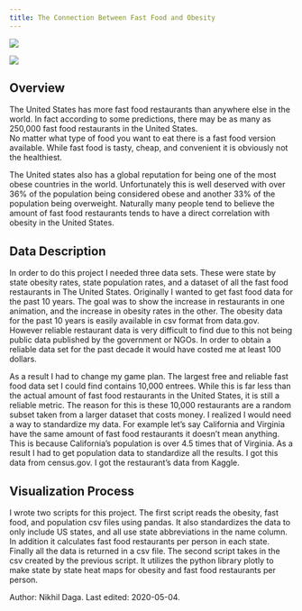 ```yaml
---
title: The Connection Between Fast Food and Obesity
---
```

![](https://drdavis.space/teaching/ds/sdd/media/2020/05/newplot_4.png)

![](https://drdavis.space/teaching/ds/sdd/media/2020/05/newplot_5.png)

## Overview
The United States has more fast food restaurants than anywhere else in the world.
In fact according to some predictions, there may be as many as 250,000 fast food restaurants in the United States.  
No matter what type of food you want to eat there is a fast food version available.
While fast food is tasty, cheap, and convenient it is obviously not the healthiest.

The United states also has a global reputation for being one of the most obese countries in the world.
Unfortunately this is well deserved with over 36% of the population being considered obese and another 33% of the population being overweight.
Naturally many people tend to believe the amount of fast food restaurants tends to have a direct correlation with obesity in the United States.


## Data Description
In order to do this project I needed three data sets. These were state by state obesity rates, state population rates, and a dataset of all the fast food restaurants in The United States. Originally I wanted to get fast food data for the past 10 years. The goal was to show the increase in restaurants in one animation, and the increase in obesity rates in the other. The obesity data for the past 10 years is easily available in csv format from data.gov. However reliable restaurant data is very difficult to find due to this not being public data published by the government or NGOs. In order to obtain a reliable data set for the past decade it would have costed me at least 100 dollars.

As a result I had to change my game plan. The largest free and reliable fast food data set I could find contains 10,000 entrees. While this is far less than the actual amount of fast food restaurants in the United States, it is still a reliable metric. The reason for this is these 10,000 restaurants are a random subset taken from a larger dataset that costs money. I realized I would need a way to standardize my data. For example let's say California and Virginia have the same amount of fast food restaurants it doesn't mean anything. This is because California's population is over 4.5 times that of Virginia. As a result I had to get population data to standardize all the results. I got this data from census.gov. I got the restaurant's data from Kaggle.

## Visualization Process
I wrote two scripts for this project. The first script reads the obesity, fast food, and population csv files using pandas. It also standardizes the data to only include US states, and all use state abbreviations in the name column. In addition it calculates fast food restaurants per person in each state. Finally all the data is returned in a csv file. The second script takes in the csv created by the previous script. It utilizes the python library plotly to make state by state heat maps for obesity and fast food restaurants per person.


<div class="credit-line">
Author: Nikhil Daga.
Last edited: 2020-05-04.
</div>

[^png]: Portable Network Graphics (PNG). Copyright 1995--2019 Greg Roelofs. Accessed 2020-05-02. Online: http://www.libpng.org/pub/png/
[^python]: Python. Copyright (C) 2001--2019. Python Software Foundation. Accessed 2020-05-04. Online: https://www.python.org/
